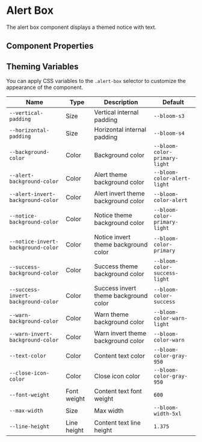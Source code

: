 
# Alert Box

The alert box component displays a themed notice with text.

<Canvas>
  <Story id="notifications-alert-box" />
</Canvas>

## Component Properties

<ArgsTable of={AlertBox} />

## Theming Variables

<Canvas>
  <Story id="notifications-alert-box--style-overrides" />
</Canvas>

You can apply CSS variables to the `.alert-box` selector to customize the appearance of the component.

| Name                                | Type        | Description                           | Default                       |
| ----------------------------------- | ----------- | ------------------------------------- | ----------------------------- |
| `--vertical-padding`                | Size        | Vertical internal padding             | `--bloom-s3`                  |
| `--horizontal-padding`              | Size        | Horizontal internal padding           | `--bloom-s4`                  |
| `--background-color`                | Color       | Background color                      | `--bloom-color-primary-light` |
| `--alert-background-color`          | Color       | Alert theme background color          | `--bloom-color-alert-light`   |
| `--alert-invert-background-color`   | Color       | Alert invert theme background color   | `--bloom-color-alert`         |
| `--notice-background-color`         | Color       | Notice theme background color         | `--bloom-color-primary-light` |
| `--notice-invert-background-color`  | Color       | Notice invert theme background color  | `--bloom-color-primary`       |
| `--success-background-color`        | Color       | Success theme background color        | `--bloom-color-success-light` |
| `--success-invert-background-color` | Color       | Success invert theme background color | `--bloom-color-success`       |
| `--warn-background-color`           | Color       | Warn theme background color           | `--bloom-color-warn-light`    |
| `--warn-invert-background-color`    | Color       | Warn invert theme background color    | `--bloom-color-warn`          |
| `--text-color`                      | Color       | Content text color                    | `--bloom-color-gray-950`      |
| `--close-icon-color`                | Color       | Close icon color                      | `--bloom-color-gray-950`      |
| `--font-weight`                     | Font weight | Content text font weight              | `600`                         |
| `--max-width`                       | Size        | Max width                             | `--bloom-width-5xl`           |
| `--line-height`                     | Line height | Content text line height              | `1.375`                       |
